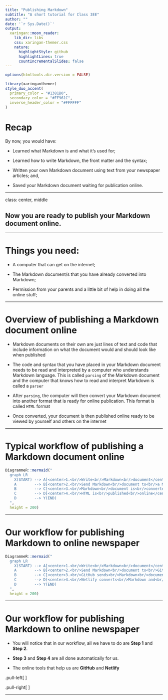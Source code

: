 ```yaml
---
title: "Publishing Markdown"
subtitle: "A short tutorial for Class 3EE"  
author: ""
date: '`r Sys.Date()`'
output:
  xaringan::moon_reader:
    lib_dir: libs
    css: xaringan-themer.css
    nature:
      highlightStyle: github
      highlightLines: true
      countIncrementalSlides: false
---
```


```r
options(htmltools.dir.version = FALSE)
```

```r
library(xaringanthemer)
style_duo_accent(
  primary_color = "#1381B0",
  secondary_color = "#FF961C",
  inverse_header_color = "#FFFFFF"
)
```

# Recap

By now, you would have:

* Learned what Markdown is and what it's used for;

* Learned how to write Markdown, the front matter and the syntax;

* Written your own Markdown document using text from your newspaper articles; and,

* Saved your Markdown document waiting for publication online.

---

class: center, middle

## Now you are ready to publish your Markdown document online.

---

# Things you need:

* A computer that can get on the internet;

* The Markdown document/s that you have already converted into Markdown;

* Permission from your parents and a little bit of help in doing all the online stuff;

---

# Overview of publishing a Markdown document online

* Markdown documents on their own are just lines of text and code that include information on what the document would and should look like when published

* The code and syntax that you have placed in your Markdown document needs to be read and interpreted by a computer who understands Markdown language. This is called `parsing` of the Markdown document and the computer that knows how to read and interpret Markdown is called a `parser`

* After `parsing`, the computer will then convert your Markdown document into another format that is ready for online publication. This format is called `HTML` format

* Once converted, your document is then published online ready to be viewed by yourself and others on the internet

---

# Typical workflow of publishing a Markdown document online

```r
DiagrammeR::mermaid("
  graph LR
    X(START) --> A[<center>1.<br/>Write<br/>Markdown<br/>document</center>] 
    A        --> B[<center>2.<br/>Send Markdown<br/>document to<br/>a Markdown<br/>interpreter/parser</center>]
    B        --> C[<center>3.<br/>Markdown<br/>document is<br/>converted<br/>to HTML</center>]
    C        --> D[<center>4.<br/>HTML is<br/>published<br/>online</center>]
    D        --> Y(END)
  ", 
  height = 200)
```

---

# Our workflow for publishing Markdown to online newspaper

```r
DiagrammeR::mermaid("
  graph LR
    X(START) --> A[<center>1.<br/>Write<br/>Markdown<br/>document</center>] 
    A        --> B[<center>2.<br/>Send Markdown<br/>document to<br/>GitHub</center>]
    B        --> C[<center>3.<br/>GitHub sends<br/>Markdown<br/>document to<br/>Netlify</center>]
    C        --> D[<center>4.<br/>Netlify converts<br/>Markdown and<br/>publishes HTML<br/>online</center>]
    D        --> Y(END)
  ", 
  height = 200)
```

---

# Our workflow for publishing Markdown to online newspaper

* You will notice that in our workflow, all we have to do are **Step 1** and **Step 2**. 

* **Step 3** and **Step 4** are all done automatically for us.

* The online tools that help us are **GitHub** and **Netlify**

.pull-left[
<p align="center"><img src="https://avatars1.githubusercontent.com/u/583231?s=400&v=4" width="250px" /></p>
]

.pull-right[
<p align="center"><img src="https://www.netlify.com/img/press/logos/full-logo-light.svg" width="250px" /></p>
]

---

